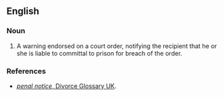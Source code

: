 ==English==

===Noun===
{{head|en|noun|head=[[penal]] [[notice]]}}

# {{context|legal}} A warning endorsed on a court order, notifying the recipient that he or she is liable to committal to prison for breach of the order.

===References===
*[http://www.divorce-glossary.co.uk/penal-notice.html ''penal notice'', Divorce Glossary UK].